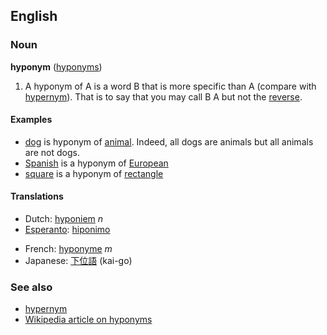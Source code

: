 ==English==
=== Noun ===
'''hyponym''' ([[hyponyms]])

#A hyponym of A is a word B that is more specific than A (compare with [[hypernym]]). That is to say that you may call B A but not the [[reverse]]. 

====Examples====
* [[dog]] is hyponym of [[animal]]. Indeed, all dogs are animals but all animals are not dogs.
* [[Spanish]] is a hyponym of [[European]]
* [[square]] is a hyponym of [[rectangle]]

==== Translations ====
{{top}}
*Dutch: [[hyponiem]] ''n''
*[[Esperanto]]: [[hiponimo]]
{{mid}}
*French: [[hyponyme]] ''m''
*Japanese: [[下位語]] (kai-go)
{{bottom}}

=== See also ===
*[[hypernym]]
*[[w:hyponym|Wikipedia article on hyponyms]]